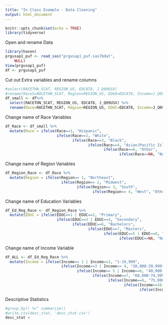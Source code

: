 ```yaml
---
title: "In Class Example - Data Cleaning"
output: html_document
---
```


```r
knitr::opts_chunk$set(echo = TRUE)
library(tidyverse)
```
Open and rename Data
```r
library(haven)
prgusap1_puf <- read_sas("prgusap1_puf.sas7bdat", 
    NULL)
View(prgusap1_puf)
df <- prgusap1_puf
```
Cut out Extra variables and rename columns
```r
#select(RACETHN_5CAT, REGION_US, EDCAT8, J_Q09USX)
#rename(Race5=RACETHN_5CAT, Region=REGION_US, EDU8=EDCAT8, Income=J_Q09USX)
df_small <- df%>%
  select(RACETHN_5CAT, REGION_US, EDCAT8, J_Q09USX) %>%
  rename(Race=RACETHN_5CAT, Region=REGION_US, EDUC=EDCAT8, Income=J_Q09USX)

```

Change name of Race Variables
```r
df_Race <- df_small %>%
  mutate(Race = ifelse(Race==1, "Hispanic",
                       ifelse(Race==2, "White",
                              ifelse(Race==3, "Black",
                                     ifelse(Race==4, "Asian/Pacific Islander",
                                            ifelse(Race==6, "Other",
                                                   ifelse(Race==NA, "Not Stated")))))))
```
Change name of Region Variables
```r
df_Region_Race <- df_Race %>%
  mutate(Region = ifelse(Region== 1, "Northeast",
                         ifelse(Region== 2, "Midwest",
                                ifelse(Region== 3, "South",
                                       ifelse(Region== 4, "West", "Other Region")))))
```
Change name of Education Variables
```r
df_Ed_Reg_Race <- df_Region_Race %>%
  mutate(EDUC = ifelse(EDUC==1 | EDUC==2, "Primary",
                       ifelse(EDUC==3 | EDUC==4, "Secondary",
                              ifelse(EDUC==6, "Bachelors",
                                     ifelse(EDUC==7, "Masters",
                                            ifelse(EDUC==5 | EDUC==8, "Professional",
                                                   ifelse(EDUC==NA, "Not Stated")))))))
```
Change name of Income Variable
```r
df_ALL <- df_Ed_Reg_Race %>%
  mutate(Income = ifelse(Income== 1 | Income==2, "1-19,999",
                         ifelse(Income==3 | Income== 4, "20,000-39,999",
                                ifelse(Income== 5 | Income==6, "40,000-59,999",
                                       ifelse(Income==7, "60,000-74,999",
                                              ifelse(Income==8, "75,000-99,999",
                                                     ifelse(Income==10, "100,000-149,999",
                                                            ifelse(Income== 11 | Income==NA, "Not Stated", "Other Income"))))))))
```


Descriptive Statistics
```r
#group_by() %>^ summarize()
#write.csv(desc_stat, 'desc_stat.csv')
desc_stat <
```

